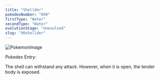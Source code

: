 ```yaml
---
title: "Shellder"
pokedexNumber: "090"
firstType: "Water"
secondType: "Water"
evolutionStage: "Unevolved"
slug: "90shellder"
---
```


![PokemonImage](https://archives.bulbagarden.net/media/upload/thumb/3/3e/0090Shellder.png/140px-0090Shellder.png)

Pokedex Entry:

The shell can withstand any attack. However, when it is open, the tender body is exposed.
